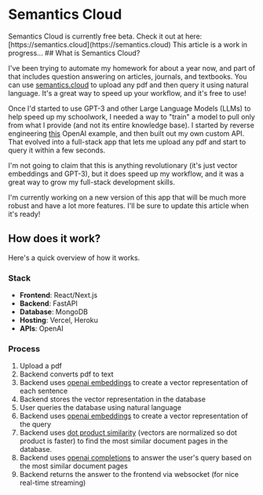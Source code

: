 # Semantics Cloud


<Callout>
    Semantics Cloud is currently free beta. Check it out at here: [https://semantics.cloud](https://semantics.cloud)
</Callout>
<Callout type="info">
    This article is a work in progress...
</Callout>
## What is Semantics Cloud?

I've been trying to automate my homework for about a year now, and part of that includes question answering on articles, journals, and textbooks. You can use [semantics.cloud](https://semantics.cloud) to upload any pdf and then query it using natural language. It's a great way to speed up your workflow, and it's free to use! 

Once I'd started to use GPT-3 and other Large Language Models (LLMs) to help speed up my schoolwork, I needed a way to "train" a model to pull only from what I provide (and not its entire knowledge base). I started by reverse engineering [this](https://github.com/openai/openai-cookbook/blob/main/examples/Question_answering_using_embeddings.ipynb) OpenAI example, and then built out my own custom API. That evolved into a full-stack app that lets me upload any pdf and start to query it within a few seconds.

I'm not going to claim that this is anything revolutionary (it's just vector embeddings and GPT-3), but it does speed up my workflow, and it was a great way to grow my full-stack development skills.

<Callout type='warning' emoji='🤩'>
    I'm currently working on a new version of this app that will be much more robust and have a lot more features. I'll be sure to update this article when it's ready!
</Callout>

## How does it work?

Here's a quick overview of how it works.

### Stack

-   **Frontend**: React/Next.js
-   **Backend**: FastAPI
-   **Database**: MongoDB
-   **Hosting**: Vercel, Heroku
-   **APIs**: OpenAI

### Process

1.  Upload a pdf
2.  Backend converts pdf to text
3.  Backend uses [openai embeddings](https://platform.openai.com/docs/api-reference/embeddings) to create a vector representation of each sentence
4. Backend stores the vector representation in the database
5. User queries the database using natural language
6. Backend uses [openai embeddings](https://platform.openai.com/docs/api-reference/embeddings) to create a vector representation of the query
7. Backend uses [dot product similarity](https://help.openai.com/en/articles/6824809-embeddings-frequently-asked-questions#:~:text=OpenAI%20embeddings%20are%20normalized%20to,result%20in%20the%20identical%20rankings) (vectors are normalized so dot product is faster) to find the most similar document pages in the database.
8. Backend uses [openai completions](https://platform.openai.com/docs/guides/completion) to answer the user's query based on the most similar document pages
9. Backend returns the answer to the frontend via websocket (for nice real-time streaming)